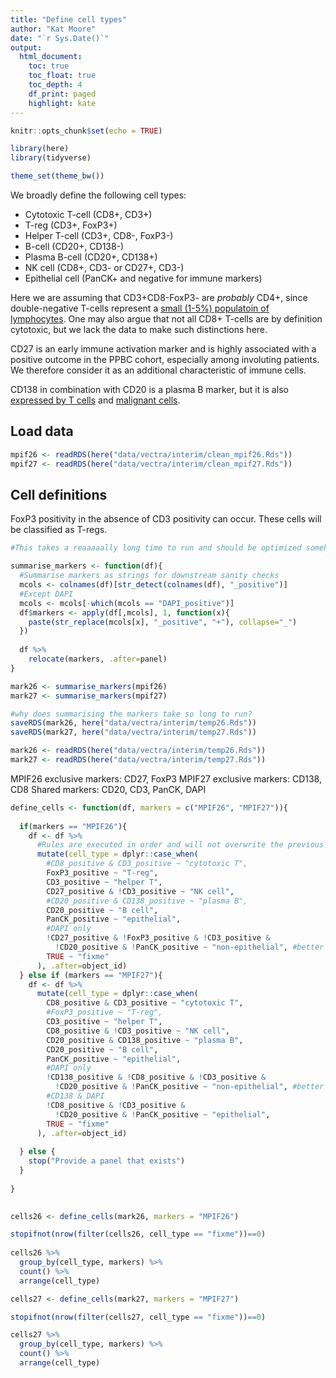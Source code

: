 ```yaml
---
title: "Define cell types"
author: "Kat Moore"
date: "`r Sys.Date()`"
output: 
  html_document:
    toc: true
    toc_float: true
    toc_depth: 4
    df_print: paged
    highlight: kate
---
```


```r
knitr::opts_chunk$set(echo = TRUE)
```

```r
library(here)
library(tidyverse)

theme_set(theme_bw())
```


We broadly define the following cell types:

* Cytotoxic T-cell (CD8+, CD3+)
* T-reg (CD3+, FoxP3+)
* Helper T-cell (CD3+, CD8-, FoxP3-)
* B-cell (CD20+, CD138-)
* Plasma B-cell (CD20+, CD138+)
* NK cell (CD8+, CD3- or CD27+, CD3-)
* Epithelial cell (PanCK+ and negative for immune markers)

Here we are assuming that CD3+CD8-FoxP3- are *probably* CD4+, since double-negative T-cells represent a [small (1-5%) populatoin of lymphocytes](https://www.ncbi.nlm.nih.gov/pmc/articles/PMC3269300/). One may also argue that not all CD8+ T-cells are by definition cytotoxic, but we lack the data to make such distinctions here.

CD27 is an early immune activation marker and is highly associated with a positive outcome in the PPBC cohort, especially among involuting patients. We therefore consider it as an additional characteristic of immune cells. 

CD138 in combination with CD20 is a plasma B marker, but it is also [expressed by T cells](https://www.biorxiv.org/content/10.1101/2020.03.25.008995v1) and [malignant cells](https://pubmed.ncbi.nlm.nih.gov/14983940/).

## Load data

```r
mpif26 <- readRDS(here("data/vectra/interim/clean_mpif26.Rds"))
mpif27 <- readRDS(here("data/vectra/interim/clean_mpif27.Rds"))
```

## Cell definitions

FoxP3 positivity in the absence of CD3 positivity can occur. These cells will be classified as T-regs.

```r
#This takes a reaaaaally long time to run and should be optimized somehow

summarise_markers <- function(df){
  #Summarise markers as strings for downstream sanity checks
  mcols <- colnames(df)[str_detect(colnames(df), "_positive")]
  #Except DAPI
  mcols <- mcols[-which(mcols == "DAPI_positive")]
  df$markers <- apply(df[,mcols], 1, function(x){
    paste(str_replace(mcols[x], "_positive", "+"), collapse="_")
  })
  
  df %>%
    relocate(markers, .after=panel)
}

mark26 <- summarise_markers(mpif26)
mark27 <- summarise_markers(mpif27)
```


```r
#why does summarising the markers take so long to run?
saveRDS(mark26, here("data/vectra/interim/temp26.Rds"))
saveRDS(mark27, here("data/vectra/interim/temp27.Rds"))
```

```r
mark26 <- readRDS(here("data/vectra/interim/temp26.Rds"))
mark27 <- readRDS(here("data/vectra/interim/temp27.Rds"))
```

MPIF26 exclusive markers:  CD27, FoxP3
MPIF27 exclusive markers: CD138, CD8 
Shared markers: CD20, CD3, PanCK, DAPI

```r
define_cells <- function(df, markers = c("MPIF26", "MPIF27")){
  
  if(markers == "MPIF26"){
    df <- df %>%
      #Rules are executed in order and will not overwrite the previous
      mutate(cell_type = dplyr::case_when(
        #CD8_positive & CD3_positive ~ "cytotoxic T",
        FoxP3_positive ~ "T-reg",
        CD3_positive ~ "helper T",
        CD27_positive & !CD3_positive ~ "NK cell",
        #CD20_positive & CD138_positive ~ "plasma B",
        CD20_positive ~ "B cell",
        PanCK_positive ~ "epithelial",
        #DAPI only
        !CD27_positive & !FoxP3_positive & !CD3_positive &
          !CD20_positive & !PanCK_positive ~ "non-epithelial", #better name?
        TRUE ~ "fixme"
      ), .after=object_id)
  } else if (markers == "MPIF27"){
    df <- df %>%
      mutate(cell_type = dplyr::case_when(
        CD8_positive & CD3_positive ~ "cytotoxic T",
        #FoxP3_positive ~ "T-reg",
        CD3_positive ~ "helper T",
        CD8_positive & !CD3_positive ~ "NK cell",
        CD20_positive & CD138_positive ~ "plasma B",
        CD20_positive ~ "B cell",
        PanCK_positive ~ "epithelial",
        #DAPI only
        !CD138_positive & !CD8_positive & !CD3_positive &
          !CD20_positive & !PanCK_positive ~ "non-epithelial", #better name?
        #CD138 & DAPI
        !CD8_positive & !CD3_positive &
          !CD20_positive & !PanCK_positive ~ "epithelial",
        TRUE ~ "fixme"
      ), .after=object_id)
    
  } else {
    stop("Provide a panel that exists")
  }
  
}
  
```

```r
cells26 <- define_cells(mark26, markers = "MPIF26") 

stopifnot(nrow(filter(cells26, cell_type == "fixme"))==0)
  
cells26 %>% 
  group_by(cell_type, markers) %>%
  count() %>%
  arrange(cell_type)
```

```r
cells27 <- define_cells(mark27, markers = "MPIF27") 

stopifnot(nrow(filter(cells27, cell_type == "fixme"))==0)

cells27 %>% 
  group_by(cell_type, markers) %>%
  count() %>%
  arrange(cell_type)
```



